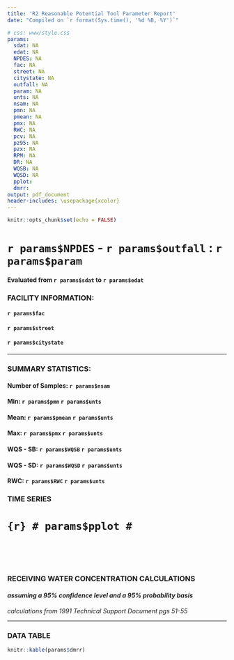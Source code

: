 ```yaml
---
title: 'R2 Reasonable Potential Tool Parameter Report'
date: "Compiled on `r format(Sys.time(), '%d %B, %Y')`"

# css: www/style.css
params:
  sdat: NA
  edat: NA
  NPDES: NA
  fac: NA
  street: NA
  citystate: NA
  outfall: NA
  param: NA
  unts: NA
  nsam: NA
  pmn: NA
  pmean: NA
  pmx: NA
  RWC: NA
  pcv: NA
  pz95: NA
  pzx: NA
  RPM: NA
  DR: NA
  WQSB: NA
  WQSD: NA
  pplot:
  dmrr:
output: pdf_document
header-includes: \usepackage{xcolor}
---
```


```r
knitr::opts_chunk$set(echo = FALSE)
```

\definecolor{maxcolor}{RGB}{223,194,125}
\definecolor{sbcolor}{RGB}{191,129,45}
\definecolor{sdcolor}{RGB}{140,81,10}
\definecolor{rwccolor}{RGB}{84,48,5}

# **`r params$NPDES` - `r params$outfall` : `r params$param`**

#### Evaluated from `r params$sdat` to `r params$edat`


### **FACILITY INFORMATION: **  

#### `r params$fac`
#### `r params$street`
#### `r params$citystate`

***
### **SUMMARY STATISTICS:**
#### Number of Samples: `r params$nsam` 
#### Min: `r params$pmn` `r params$unts` 
#### Mean: `r params$pmean` `r params$unts`
#### Max: `r params$pmx` `r params$unts` 
#### WQS - SB: `r params$WQSB` `r params$unts`
#### WQS - SD: `r params$WQSD` `r params$unts`
#### RWC: `r params$RWC` `r params$unts`


### **TIME SERIES**
# ```{r}
# params$pplot
# ```

#### &nbsp; &nbsp; &nbsp; &nbsp; &nbsp; &nbsp; &nbsp; &nbsp;\textcolor{maxcolor}{---Max: `r params$pmx` `r params$unts`} &nbsp; &nbsp; &nbsp; &nbsp; &nbsp; &nbsp; &nbsp; &nbsp; &nbsp; &nbsp;\textcolor{sbcolor}{...WQS - SB: `r params$WQSB` `r params$unts`}

#### &nbsp; &nbsp; &nbsp; &nbsp; &nbsp; &nbsp; &nbsp; &nbsp; \textcolor{sdcolor}{- - WQS - SD: `r params$WQSD` `r params$unts`} &nbsp; &nbsp; &nbsp; &nbsp; &nbsp; &nbsp; &nbsp; &nbsp; &nbsp;\textcolor{rwccolor}{--RWC: `r params$RWC` `r params$unts`}

\newpage

### **RECEIVING WATER CONCENTRATION CALCULATIONS**
#### *assuming a 95% confidence level and a 95% probability basis*\
*calculations from 1991 Technical Support Document pgs 51-55*
\
\begin{align*}
\text {Number of samples} & = n\\
\text {Maximum effluent concentration} & = max\\
\text {Dilution Ratio} & = DR\\
\text {Coefficient of Variation (CV)} & = S_{n}/\mu \text { or 0.6 when n < 10}\\
\text {Z-statistic} & = Z_{x}\\
\text {Reasonable Potential Multiplier (RPM)} & = \displaystyle \frac{exp(Z_{95}\ln(1 + CV^{2})^{0.5} - 0.5\ln(1 + CV^{2}))}{exp(Z_{x}\ln(1 + CV^{2})^{0.5} - 0.5\ln(1 + CV^{2}))}\\
\text {Receiving Water Concentration} & = max * RPM / \text {Dilution Ratio}\\
\\
n & = `r params$nsam`\\
max & = `r params$pmx`\\
DR & = `r params$DR`\\
CV & = `r params$pcv`\\
Z_{95} & = `r params$pz95`\\
Z_{x} & = `r params$pzx`\\
\\
RPM & = \displaystyle \frac{exp(`r params$pz95`\ln(1 + `r params$pcv`^{2})^{0.5} - 0.5\ln(1 + `r params$pcv`^{2}))}{exp(`r params$pzx`\ln(1 + `r params$pcv`^{2})^{0.5} - 0.5\ln(1 + `r params$pcv`^{2}))}\\
 & = `r params$RPM`\\
 \\
RWC & = `r params$pmx` * `r params$RPM` / `r params$DR`\\
 & = `r params$RWC`
\end{align*}

***

\newpage

### **DATA TABLE**
```r
knitr::kable(params$dmrr)
```